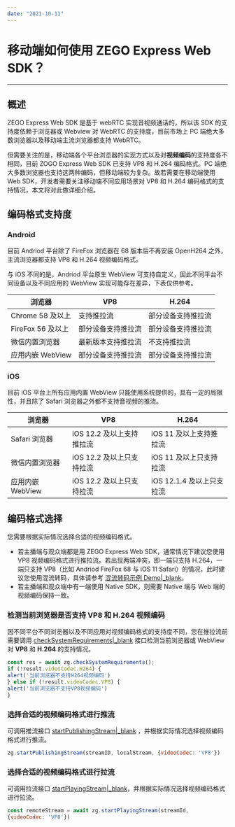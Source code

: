 ```yaml
---
date: "2021-10-11"
---
```

# 移动端如何使用 ZEGO Express Web SDK？

- - -

## 概述

ZEGO Express Web SDK 是基于 webRTC 实现⾳视频通话的，所以该 SDK 的⽀持度依赖于浏览器或 Webview 对 WebRTC 的⽀持度，⽬前市场上 PC 端绝⼤多数浏览器以及移动端主流浏览器都⽀持 WebRTC。

但需要关注的是，移动端各个平台浏览器的实现⽅式以及对**视频编码**的⽀持度各不相同，⽬前 ZOGO Express Web SDK 已⽀持 VP8 和 H.264 编码格式。PC 端绝⼤多数浏览器也⽀持这两种编码，但移动端较为复杂。故若需要在移动端使⽤ Web SDK，开发者需要关注移动端不同应⽤场景对 VP8 和 H.264 编码格式的⽀持情况，本⽂将对此做详细介绍。

## 编码格式⽀持度

### Android

⽬前 Andriod 平台除了 FireFox 浏览器在 68 版本后不再安装 OpenH264 之外，主流浏览器都⽀持 VP8 和 H.264 视频编码格式。

与 iOS 不同的是，Andriod 平台原⽣ WebView 可⽀持⾃定义，因此不同平台不同设备以及不同应⽤的 WebView 实现可能存在差异，下表仅供参考。

| 浏览器 | VP8 | H.264|
| ----- | ----- | ----- |
| Chrome 58 及以上 | ⽀持推拉流 | 部分设备⽀持推拉流 |
| FireFox 56 及以上 | 部分设备⽀持推拉流 | 部分设备⽀持推拉流 |
| 微信内置浏览器 | 最新版本⽀持推拉流 | 不⽀持推拉流 |
| 应⽤内嵌 WebView | 部分设备⽀持推拉流 | 部分设备⽀持推拉流 |

### iOS

⽬前 iOS 平台上所有应⽤内置 WebView 只能使⽤系统提供的，具有⼀定的局限性，并且除了 Safari 浏览器之外都不⽀持⾳视频的推流。

| 浏览器 | VP8 | H.264|
| ----- | ----- | ----- |
| Safari 浏览器 | iOS 12.2 及以上⽀持推拉流 | iOS 11 及以上⽀持推拉流 |
| 微信内置浏览器 | iOS 12.2 及以上只⽀持拉流 | iOS 11 及以上只⽀持拉流 |
| 应⽤内嵌 WebView | iOS 12.2 及以上只⽀持拉流 | iOS 12.1.4 及以上只⽀拉流|

## 编码格式选择

您需要根据实际情况选择合适的视频编码格式。
- 若主播端与观众端都是用 ZEGO Express Web SDK，通常情况下建议您使⽤ VP8 视频编码格式进⾏推拉流。若出现两端冲突，即⼀端只⽀持 H.264，⼀端只⽀持 VP8（比如 Andriod FireFox 68 与 iOS 11 Safari）的情况，此时建议您使⽤混流转码，具体请参考 [混流转码示例 Demo|_blank](https://zegodev.github.io/zego-express-webrtc-sample/vp8/index.html)。
- 若主播端和观众端中有⼀端使⽤ Native SDK，则需要 Native 端与 Web 端的视频编码保持⼀致。

### 检测当前浏览器是否⽀持 VP8 和 H.264 视频编码

因不同平台不同浏览器以及不同应⽤对视频编码格式的⽀持度不同，您在推拉流前需要调用 [checkSystemRequirements\|_blank](/article/api?doc=Express_Audio_SDK_API~javascript_web~class~ZegoExpressEngine#check-system-requirements) 接口检测当前浏览器或 WebView 对 **VP8** 和 **H.264** 的⽀持情况。

``` javascript
const res = await zg.checkSystemRequirements();
if (!result.videoCodec.H264) {
alert('当前浏览器不⽀持H264视频编码')
} else if (!result.videoCodec.VP8) {
alert('当前浏览器不⽀持VP8视频编码')
}
```
### 选择合适的视频编码格式进⾏推流

可调用推流接⼝ [startPublishingStream\|_blank](/article/api?doc=Express_Audio_SDK_API~javascript_web~class~ZegoExpressEngine&jumpType=route#start-publishing-stream) ，并根据实际情况选择视频编码格式进⾏推流。

``` javascript
zg.startPublishingStream(streamID, localStream, {videoCodec: 'VP8'})
```

### 选择合适的视频编码格式进⾏拉流

可调用拉流接口 [startPlayingStream\|_blank](/article/api?doc=Express_Audio_SDK_API~javascript_web~class~ZegoExpressEngine&jumpType=route#start-playing-stream)，并根据实际情况选择视频编码格式进行拉流。

``` javascript
const remoteStream = await zg.startPlayingStream(streamId,
{videoCodec: 'VP8'})
```

